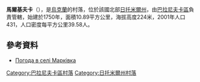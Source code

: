 {{coord|50|13|58|N|27|38|20|E|scale:30000|display=title}}

'''馬爾基夫卡'''（{{lang-uk|Марківка}}），是[[烏克蘭|烏克蘭]]的村落，位於該國北部[[日托米爾州|日托米爾州]]，由[[巴拉尼夫卡區|巴拉尼夫卡區]]負責管轄，始建於1750年，面積10.89平方公里，海拔高度224米，2001年人口431，人口密度每平方公里39.58人。

==參考資料== 
* [http://weather.in.ua/ua/zhitomirskaja/15105 Погода в селі Марківка]

{{DEFAULTSORT:Марківка}}
[[Category:巴拉尼夫卡區村落|Category:巴拉尼夫卡區村落]]
[[Category:日托米爾州村落|Category:日托米爾州村落]]
